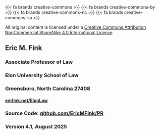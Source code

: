 ::: {.license}

[{{< fa brands creative-commons >}} {{< fa brands creative-commons-by >}} {{< fa brands creative-commons-nc >}} {{< fa brands creative-commons-sa >}}]{.license-i}

All original content is licensed under a [Creative Commons Attribution NonCommercial ShareAlike 4.0 International License](https://creativecommons.org/licenses/by-nc-sa/4.0/)

## Eric M. Fink {.unnumbered}

### Associate Professor of Law

### Elon University School of Law

### Greensboro, North Carolina 27408

#### [emfink.net/ElonLaw](https://www.emfink.net/ElonLaw/)

### Source Code: [[github.com/EricMFink/PR]{.mono-font-smaller}](https://github.com/EricMFink/PR)

### Version 4.1, August 2025

:::
